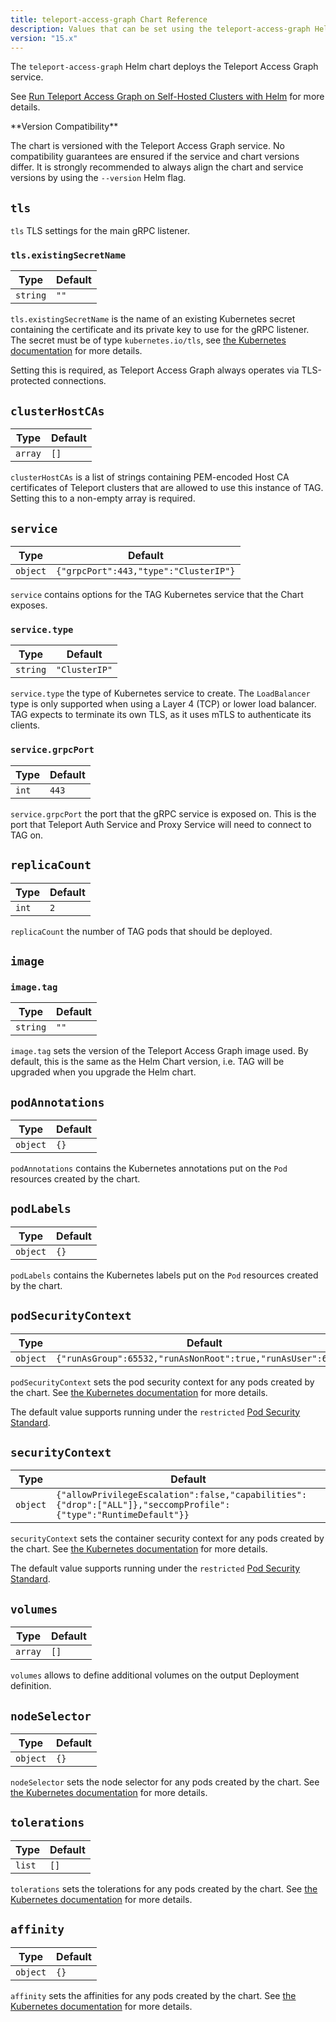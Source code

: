 ```yaml
---
title: teleport-access-graph Chart Reference
description: Values that can be set using the teleport-access-graph Helm chart
version: "15.x"
---
```


The `teleport-access-graph` Helm chart deploys the Teleport Access Graph service.

See [Run Teleport Access Graph on Self-Hosted Clusters with Helm](/docs/access-controls/access-graph/self-hosted-helm)
for more details.

<Warning>
  <p>
    **Version Compatibility**
  </p>

  The chart is versioned with the Teleport Access Graph service. No compatibility
  guarantees are ensured if the service and chart versions differ.
  It is strongly recommended to always align the chart and service versions
  by using the `--version` Helm flag.
</Warning>

## `tls`

`tls` TLS settings for the main gRPC listener.

### `tls.existingSecretName`

| Type     | Default |
| -------- | ------- |
| `string` | `""`    |

`tls.existingSecretName` is the name of an existing Kubernetes secret
containing the certificate and its private key to use for the gRPC listener.
The secret must be of type `kubernetes.io/tls`, see
[the Kubernetes documentation](https://kubernetes.io/docs/concepts/configuration/secret/#tls-secrets) for more details.

Setting this is required, as Teleport Access Graph always operates via TLS-protected connections.

## `clusterHostCAs`

| Type    | Default |
| ------- | ------- |
| `array` | `[]`    |

`clusterHostCAs` is a list of strings containing PEM-encoded Host CA certificates of Teleport clusters that are allowed to use this instance of TAG.
Setting this to a non-empty array is required.

## `service`

| Type     | Default                               |
| -------- | ------------------------------------- |
| `object` | `{"grpcPort":443,"type":"ClusterIP"}` |

`service` contains options for the TAG Kubernetes service that the Chart exposes.

### `service.type`

| Type     | Default       |
| -------- | ------------- |
| `string` | `"ClusterIP"` |

`service.type` the type of Kubernetes service to create.
The `LoadBalancer` type is only supported when using a Layer 4 (TCP) or lower load balancer.
TAG expects to terminate its own TLS, as it uses mTLS to authenticate its clients.

### `service.grpcPort`

| Type  | Default |
| ----- | ------- |
| `int` | `443`   |

`service.grpcPort` the port that the gRPC service is exposed on.
This is the port that Teleport Auth Service and Proxy Service will need to connect to TAG on.

## `replicaCount`

| Type  | Default |
| ----- | ------- |
| `int` | `2`     |

`replicaCount` the number of TAG pods that should be deployed.

## `image`

### `image.tag`

| Type     | Default |
| -------- | ------- |
| `string` | `""`    |

`image.tag` sets the version of the Teleport Access Graph image used.
By default, this is the same as the Helm Chart version, i.e. TAG will be upgraded when you upgrade the Helm chart.

## `podAnnotations`

| Type     | Default |
| -------- | ------- |
| `object` | `{}`    |

`podAnnotations` contains the Kubernetes annotations put on the `Pod` resources created by the chart.

## `podLabels`

| Type     | Default |
| -------- | ------- |
| `object` | `{}`    |

`podLabels` contains the Kubernetes labels put on the `Pod` resources created by the chart.

## `podSecurityContext`

| Type     | Default                                                      |
| -------- | ------------------------------------------------------------ |
| `object` | `{"runAsGroup":65532,"runAsNonRoot":true,"runAsUser":65532}` |

`podSecurityContext` sets the pod security context for any pods created by the chart.
See [the Kubernetes documentation](https://kubernetes.io/docs/tasks/configure-pod-container/security-context/#set-the-security-context-for-a-pod)
for more details.

The default value supports running under the `restricted`
[Pod Security Standard](https://kubernetes.io/docs/concepts/security/pod-security-standards/).

## `securityContext`

| Type     | Default                                                                                                         |
| -------- | --------------------------------------------------------------------------------------------------------------- |
| `object` | `{"allowPrivilegeEscalation":false,"capabilities":{"drop":["ALL"]},"seccompProfile":{"type":"RuntimeDefault"}}` |

`securityContext` sets the container security context for any pods created by the chart.
See [the Kubernetes documentation](https://kubernetes.io/docs/tasks/configure-pod-container/security-context/#set-the-security-context-for-a-container)
for more details.

The default value supports running under the `restricted`
[Pod Security Standard](https://kubernetes.io/docs/concepts/security/pod-security-standards/).

## `volumes`

| Type    | Default |
| ------- | ------- |
| `array` | `[]`    |

`volumes` allows to define additional volumes on the output Deployment definition.

## `nodeSelector`

| Type     | Default |
| -------- | ------- |
| `object` | `{}`    |

`nodeSelector` sets the node selector for any pods created by the chart.
See [the Kubernetes documentation](https://kubernetes.io/docs/concepts/scheduling-eviction/assign-pod-node/#nodeselector)
for more details.

## `tolerations`

| Type   | Default |
| ------ | ------- |
| `list` | `[]`    |

`tolerations` sets the tolerations for any pods created by the chart.
See [the Kubernetes documentation](https://kubernetes.io/docs/concepts/configuration/taint-and-toleration/)
for more details.

## `affinity`

| Type     | Default |
| -------- | ------- |
| `object` | `{}`    |

`affinity` sets the affinities for any pods created by the chart.
See [the Kubernetes documentation](https://kubernetes.io/docs/concepts/configuration/assign-pod-node/#affinity-and-anti-affinity)
for more details.
